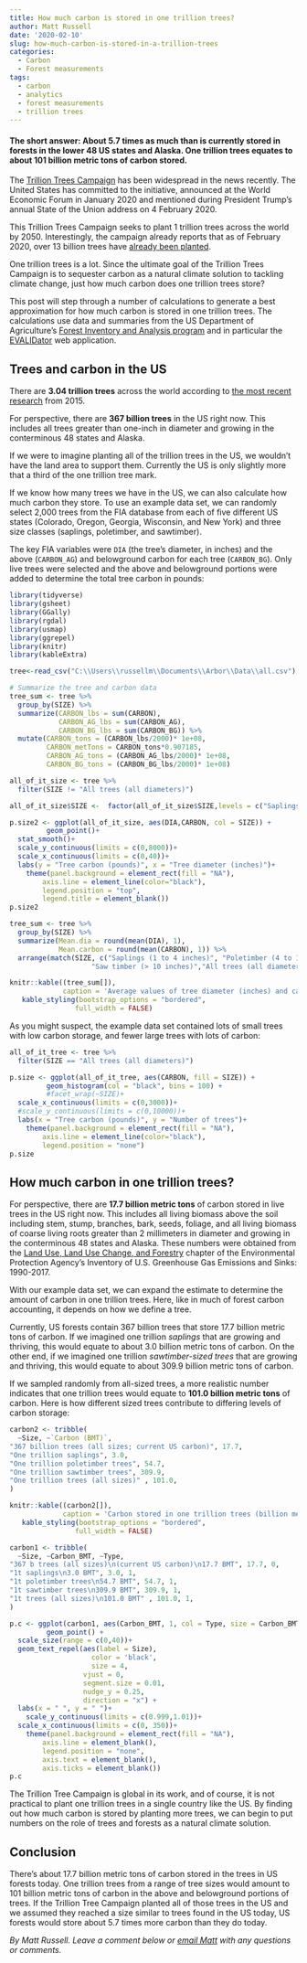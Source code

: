 ```yaml
---
title: How much carbon is stored in one trillion trees?
author: Matt Russell
date: '2020-02-10'
slug: how-much-carbon-is-stored-in-a-trillion-trees
categories:
  - Carbon
  - Forest measurements
tags:
  - carbon
  - analytics
  - forest measurements
  - trillion trees
---
```


#### The short answer: About 5.7 times as much than is currently stored in forests in the lower 48 US states and Alaska. One trillion trees equates to about 101 billion metric tons of carbon stored.

The [Trillion Trees Campaign](https://www.trilliontrees.org/) has been widespread in the news recently. The United States has committed to the initiative, announced at the World Economic Forum in January 2020 and mentioned during President Trump's annual State of the Union address on 4 February 2020. 

This Trillion Trees Campaign seeks to plant 1 trillion trees across the world by 2050. Interestingly, the campaign already reports that as of February 2020, over 13 billion trees have [already been planted](https://www.trilliontreecampaign.org/).  

One trillion trees is a lot. Since the ultimate goal of the Trillion Trees Campaign is to sequester carbon as a natural climate solution to tackling climate change, just how much carbon does one trillion trees store?

This post will step through a number of calculations to generate a best approximation for how much carbon is stored in one trillion trees. The calculations use data and summaries from the US Department of Agriculture's [Forest Inventory and Analysis program](https://www.fia.fs.fed.us/) and in particular the [EVALIDator](https://apps.fs.usda.gov/Evalidator/evalidator.jsp) web application. 

## Trees and carbon in the US

There are **3.04 trillion trees** across the world according to [the most recent research](https://www.nature.com/news/global-count-reaches-3-trillion-trees-1.18287) from 2015.

For perspective, there are **367 billion trees** in the US right now. This includes all trees greater than one-inch in diameter and growing in the conterminous 48 states and Alaska.  

If we were to imagine planting all of the trillion trees in the US, we wouldn't have the land area to support them. Currently the US is only slightly more that a third of the one trillion tree mark.

If we know how many trees we have in the US, we can also calculate how much carbon they store. To use an example data set, we can randomly select 2,000 trees from the FIA database from each of five different US states (Colorado, Oregon, Georgia, Wisconsin, and New York) and three size classes (saplings, poletimber, and sawtimber).

The key FIA variables were `DIA` (the tree's diameter, in inches) and the above (`CARBON_AG`) and belowground carbon for each tree (`CARBON_BG`). Only live trees were selected and the above and belowground portions were added to determine the total tree carbon in pounds: 


```r
library(tidyverse)
library(gsheet)
library(GGally)
library(rgdal)
library(usmap)
library(ggrepel)
library(knitr)
library(kableExtra)
```

```r
tree<-read_csv("C:\\Users\\russellm\\Documents\\Arbor\\Data\\all.csv")
```

```r
# Summarize the tree and carbon data
tree_sum <- tree %>% 
  group_by(SIZE) %>% 
  summarize(CARBON_lbs = sum(CARBON),
            CARBON_AG_lbs = sum(CARBON_AG),
            CARBON_BG_lbs = sum(CARBON_BG)) %>% 
  mutate(CARBON_tons = (CARBON_lbs/2000)* 1e+08,
         CARBON_metTons = CARBON_tons*0.907185, 
         CARBON_AG_tons = (CARBON_AG_lbs/2000)* 1e+08,
         CARBON_BG_tons = (CARBON_BG_lbs/2000)* 1e+08)
```


```r

all_of_it_size <- tree %>% 
  filter(SIZE != "All trees (all diameters)") 

all_of_it_size$SIZE <-  factor(all_of_it_size$SIZE,levels = c("Saplings (1 to 4 inches)", "Poletimber (4 to 10 inches)", "Saw timber (> 10 inches)"))

p.size2 <- ggplot(all_of_it_size, aes(DIA,CARBON, col = SIZE)) +
         geom_point()+
  stat_smooth()+
  scale_y_continuous(limits = c(0,8000))+
  scale_x_continuous(limits = c(0,40))+
  labs(y = "Tree carbon (pounds)", x = "Tree diameter (inches)")+
    theme(panel.background = element_rect(fill = "NA"),
        axis.line = element_line(color="black"),
        legend.position = "top",
        legend.title = element_blank())
p.size2

```

```r
tree_sum <- tree %>% 
  group_by(SIZE) %>% 
  summarize(Mean.dia = round(mean(DIA), 1),
            Mean.carbon = round(mean(CARBON), 1)) %>% 
  arrange(match(SIZE, c("Saplings (1 to 4 inches)", "Poletimber (4 to 10 inches)", 
                    "Saw timber (> 10 inches)","All trees (all diameters)")))

knitr::kable((tree_sum[]), 
             caption = 'Average values of tree diameter (inches) and carbon content (pounds).') %>% 
   kable_styling(bootstrap_options = "bordered",
                full_width = FALSE)
```

As you might suspect, the example data set contained lots of small trees with low carbon storage, and fewer large trees with lots of carbon:

```r
all_of_it_tree <- tree %>% 
  filter(SIZE == "All trees (all diameters)")

p.size <- ggplot(all_of_it_tree, aes(CARBON, fill = SIZE)) +
         geom_histogram(col = "black", bins = 100) +
         #facet_wrap(~SIZE)+
  scale_x_continuous(limits = c(0,3000))+
  #scale_y_continuous(limits = c(0,10000))+
  labs(x = "Tree carbon (pounds)", y = "Number of trees")+
    theme(panel.background = element_rect(fill = "NA"),
        axis.line = element_line(color="black"),
        legend.position = "none")
p.size
```

## How much carbon in one trillion trees?

For perspective, there are **17.7 billion metric tons** of carbon stored in live trees in the US right now. This includes all living biomass above the soil including stem, stump, branches, bark, seeds, foliage, and all living biomass of coarse living roots greater than 2 millimeters in diameter and growing in the conterminous 48 states and Alaska. These numbers were obtained from the [Land Use, Land Use Change, and Forestry](https://www.epa.gov/sites/production/files/2019-04/documents/us-ghg-inventory-2019-chapter-6-land-use-land-use-change-and-forestry.pdf) chapter of the Environmental Protection Agency's Inventory of U.S. Greenhouse Gas Emissions and Sinks: 1990-2017.  

With our example data set, we can expand the estimate to determine the amount of carbon in one trillion trees. Here, like in much of forest carbon accounting, it depends on how we define a tree.

Currently, US forests contain 367 billion trees that store 17.7 billion metric tons of carbon. If we imagined one trillion *saplings* that are growing and thriving, this would equate to about 3.0 billion metric tons of carbon. On the other end, if we imagined one trillion *sawtimber-sized trees* that are growing and thriving, this would equate to about 309.9 billion metric tons of carbon.

If we sampled randomly from all-sized trees, a more realistic number indicates that one trillion trees would equate to **101.0 billion metric tons** of carbon. Here is how different sized trees contribute to differing levels of carbon storage:

```r
carbon2 <- tribble(
  ~Size, ~`Carbon (BMT)`,
"367 billion trees (all sizes; current US carbon)", 17.7, 
"One trillion saplings", 3.0, 
"One trillion poletimber trees", 54.7, 
"One trillion sawtimber trees", 309.9, 
"One trillion trees (all sizes)" , 101.0, 
)

knitr::kable((carbon2[]), 
             caption = 'Carbon stored in one trillion trees (billion metric tons).') %>% 
   kable_styling(bootstrap_options = "bordered",
                full_width = FALSE)
```

```r
carbon1 <- tribble(
  ~Size, ~Carbon_BMT, ~Type,
"367 b trees (all sizes)\n(current US carbon)\n17.7 BMT", 17.7, 0,
"1t saplings\n3.0 BMT", 3.0, 1, 
"1t poletimber trees\n54.7 BMT", 54.7, 1, 
"1t sawtimber trees\n309.9 BMT", 309.9, 1, 
"1t trees (all sizes)\n101.0 BMT" , 101.0, 1,
)

p.c <- ggplot(carbon1, aes(Carbon_BMT, 1, col = Type, size = Carbon_BMT, label = Size)) +
         geom_point() +
  scale_size(range = c(0,40))+
  geom_text_repel(aes(label = Size),
                    color = 'black',
                    size = 4,
                  vjust = 0,
                  segment.size = 0.01,
                  nudge_y = 0.25,
                  direction = "x") +
  labs(x = " ", y = " ")+
    scale_y_continuous(limits = c(0.999,1.01))+
  scale_x_continuous(limits = c(0, 350))+
    theme(panel.background = element_rect(fill = "NA"),
        axis.line = element_blank(),
        legend.position = "none",
        axis.text = element_blank(),
        axis.ticks = element_blank())
p.c

```

The Trillion Tree Campaign is global in its work, and of course, it is not practical to plant one trillion trees in a single country like the US. By finding out how much carbon is stored by planting more trees, we can begin to put numbers on the role of trees and forests as a natural climate solution.  

## Conclusion

There's about 17.7 billion metric tons of carbon stored in the trees in US forests today. One trillion trees from a range of tree sizes would amount to 101 billion metric tons of carbon in the above and belowground portions of trees. If the Trillion Tree Campaign planted all of those trees in the US and we assumed they reached a size similar to trees found in the US today, US forests would store about 5.7 times more carbon than they do today.

*By Matt Russell. Leave a comment below or [email Matt](mailto:matt@arbor-analytics.com) with any questions or comments.*
